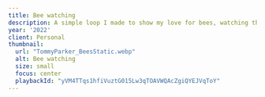```yaml
---
title: Bee watching
description: A simple loop I made to show my love for bees, watching them clamber all over the poppies, and spending time in the garden. Made in After Effects.
year: '2022'
client: Personal
thumbnail:
  url: "TommyParker_BeesStatic.webp"
  alt: Bee watching
  size: small
  focus: center
  playbackId: "yVM4TTqs1hfiVuztG015Lw3qTOAVWQAcZgiQYEJVqToY"
---
```


<div class="video-container aspect-[3/1]">
  <mux-player
    playback-id={frontmatter.thumbnail.playbackId}
    stream-type="on-demand"
    min-resolution="1080p"
    autoplay
    loop
    muted
  />
</div>